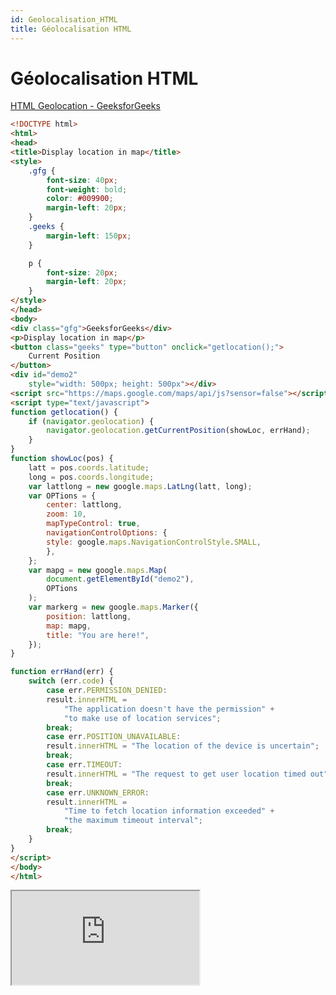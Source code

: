 ```yaml
---
id: Geolocalisation_HTML
title: Géolocalisation HTML
---
```



# Géolocalisation HTML

[HTML Geolocation - GeeksforGeeks](https://www.geeksforgeeks.org/html-geolocation/?ref=lbp)

<div className="algorithmes">
    <nav className="algorithmes-nav">
<div className="algorithmes-nav-code">

```html
<!DOCTYPE html>
<html>
<head>
<title>Display location in map</title>
<style>
	.gfg {
        font-size: 40px;
        font-weight: bold;
        color: #009900;
        margin-left: 20px;
	}
	.geeks {
	    margin-left: 150px;
	}

	p {
        font-size: 20px;
        margin-left: 20px;
	}
</style>
</head>
<body>
<div class="gfg">GeeksforGeeks</div>
<p>Display location in map</p>
<button class="geeks" type="button" onclick="getlocation();">
	Current Position
</button>
<div id="demo2"
	style="width: 500px; height: 500px"></div>
<script src="https://maps.google.com/maps/api/js?sensor=false"></script>
<script type="text/javascript">
function getlocation() {
    if (navigator.geolocation) {
        navigator.geolocation.getCurrentPosition(showLoc, errHand);
    }
}
function showLoc(pos) {
    latt = pos.coords.latitude;
    long = pos.coords.longitude;
    var lattlong = new google.maps.LatLng(latt, long);
    var OPTions = {
        center: lattlong,
        zoom: 10,
        mapTypeControl: true,
        navigationControlOptions: {
        style: google.maps.NavigationControlStyle.SMALL,
        },
    };
    var mapg = new google.maps.Map(
        document.getElementById("demo2"),
        OPTions
    );
    var markerg = new google.maps.Marker({
        position: lattlong,
        map: mapg,
        title: "You are here!",
    });
}

function errHand(err) {
    switch (err.code) {
        case err.PERMISSION_DENIED:
        result.innerHTML =
            "The application doesn't have the permission" +
            "to make use of location services";
        break;
        case err.POSITION_UNAVAILABLE:
        result.innerHTML = "The location of the device is uncertain";
        break;
        case err.TIMEOUT:
        result.innerHTML = "The request to get user location timed out";
        break;
        case err.UNKNOWN_ERROR:
        result.innerHTML =
            "Time to fetch location information exceeded" +
            "the maximum timeout interval";
        break;
    }
}
</script>
</body>
</html>
```

</div>
<div className="algorithmes-nav-html">

<iframe src="https://monwikidevweb.la-loutre.fr/data/GeeksforGeeks/algo/Geolocalisation_HTML/index.html"></iframe>

</div>
</nav>
</div>